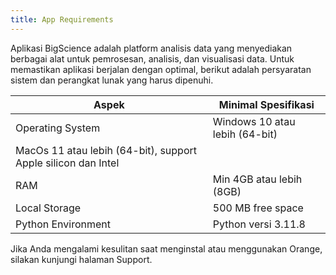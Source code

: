 ```yaml
---
title: App Requirements
---
```


Aplikasi BigScience adalah platform analisis data yang menyediakan berbagai alat untuk pemrosesan, analisis, dan visualisasi data. Untuk memastikan aplikasi berjalan dengan optimal, berikut adalah persyaratan sistem dan perangkat lunak yang harus dipenuhi.

| Aspek                                                          | Minimal Spesifikasi            |
| -------------------------------------------------------------- | ------------------------------ |
| Operating System                                               | Windows 10 atau lebih (64-bit) |
| MacOs 11 atau lebih (64-bit), support Apple silicon dan Intel  |                                |
| RAM                                                            | Min 4GB atau lebih (8GB)       |
| Local Storage                                                  | 500 MB free space              |
| Python Environment                                             | Python versi 3.11.8            |

Jika Anda mengalami kesulitan saat menginstal atau menggunakan Orange, silakan kunjungi halaman Support. 

